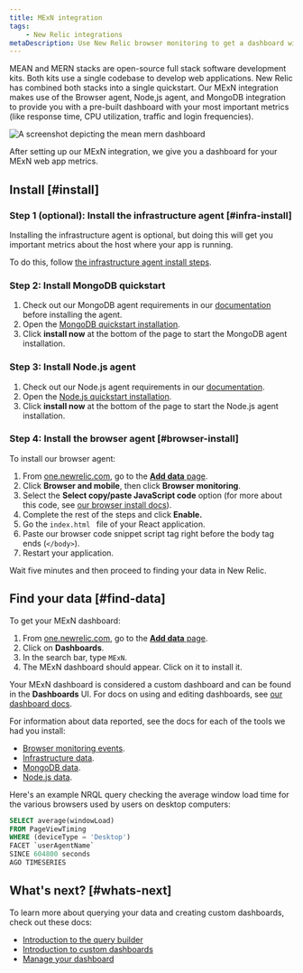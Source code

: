 ```yaml
---
title: MExN integration
tags:
    - New Relic integrations
metaDescription: Use New Relic browser monitoring to get a dashboard with metrics from your MExN stack.
---
```




MEAN and MERN stacks are open-source full stack software development kits. Both kits use a single codebase to develop web applications. New Relic has combined both stacks into a single quickstart. Our MExN integration makes use of the Browser agent, Node,js agent, and MongoDB integration to provide you with a pre-built dashboard with your most important metrics (like response time, CPU utilization, traffic and login frequencies).

<img
  title="Mean Mern dashboard"
  alt="A screenshot depicting the mean mern dashboard"
  src={browserMeanMernIntegtrationDashboard}
/>

<figcaption>
After setting up our MExN integration, we give you a dashboard for your MExN web app metrics. 
</figcaption>

## Install [#install]

### Step 1 (optional): Install the infrastructure agent [#infra-install]

Installing the infrastructure agent is optional, but doing this will get you important metrics about the host where your app is running. 

To do this, follow [the infrastructure agent install steps](/docs/infrastructure/install-infrastructure-agent/get-started/install-infrastructure-agent).

### Step 2: Install MongoDB quickstart

1. Check out our MongoDB agent requirements in our [documentation](/docs/infrastructure/host-integrations/host-integrations-list/mongodb-monitoring-integration/)  before installing the agent.
2. Open the [MongoDB quickstart installation](https://newrelic.com/instant-observability/mongodb). 
3. Click  **install now** at the bottom of the page to start the MongoDB agent installation.

### Step 3: Install Node.js agent

1. Check out our Node.js agent requirements in our [documentation](/docs/apm/agents/nodejs-agent/getting-started/compatibility-requirements-nodejs-agent/).
2. Open the [Node.js quickstart installation](https://newrelic.com/instant-observability/node-js). 
3. Click  **install now** at the bottom of the page to start the Node.js agent installation.

### Step 4: Install the browser agent [#browser-install] 

To install our browser agent: 

1. From [one.newrelic.com](https://one.newrelic.com), go to the [**Add data** page](https://one.newrelic.com/marketplace). 
2. Click **Browser and mobile**, then click **Browser monitoring**.
3. Select the **Select copy/paste JavaScript code** option (for more about this code, see [our browser install docs](/docs/browser/browser-monitoring/installation/install-browser-monitoring-agent)). 
4. Complete the rest of the steps and click **Enable.**
5. Go the `index.html ` file of your React application.
6.  Paste our browser code snippet script tag right before the body tag ends (`</body>`).
8. Restart your application. 

Wait five minutes and then proceed to finding your data in New Relic. 

## Find your data [#find-data]

To get your MExN dashboard: 

1. From [one.newrelic.com](https://one.newrelic.com), go to the [**Add data** page](https://one.newrelic.com/marketplace). 
2. Click on **Dashboards**.
3. In the search bar, type `MExN`. 
4. The MExN dashboard should appear. Click on it to install it.

Your MExN dashboard is considered a custom dashboard and can be found in the **Dashboards** UI. For docs on using and editing dashboards, see [our dashboard docs](/docs/query-your-data/explore-query-data/dashboards/introduction-dashboards).

For information about data reported, see the docs for each of the tools we had you install:

* [Browser monitoring events](/docs/data-apis/understand-data/event-data/events-reported-browser-monitoring). 
*  [Infrastructure data](/docs/infrastructure/manage-your-data/data-instrumentation/default-infrastructure-monitoring-data/#infrastructure-events). 
* [MongoDB data](docs/infrastructure/host-integrations/host-integrations-list/mongodb/mongodb-monitoring-integration-new/#find-and-use/).
* [Node.js data](/docs/apm/agents/nodejs-agent/getting-started/introduction-new-relic-nodejs/).


Here's an example NRQL query checking the average window load time for the various browsers used by users on desktop computers: 

```sql
SELECT average(windowLoad) 
FROM PageViewTiming 
WHERE (deviceType = 'Desktop') 
FACET `userAgentName` 
SINCE 604800 seconds 
AGO TIMESERIES
```

## What's next? [#whats-next]

To learn more about querying your data and creating custom dashboards, check out these docs: 

* [Introduction to the query builder](/docs/query-your-data/explore-query-data/query-builder/introduction-query-builder)
* [Introduction to custom dashboards](/docs/query-your-data/explore-query-data/dashboards/introduction-dashboards)
* [Manage your dashboard](/docs/query-your-data/explore-query-data/dashboards/manage-your-dashboard)
